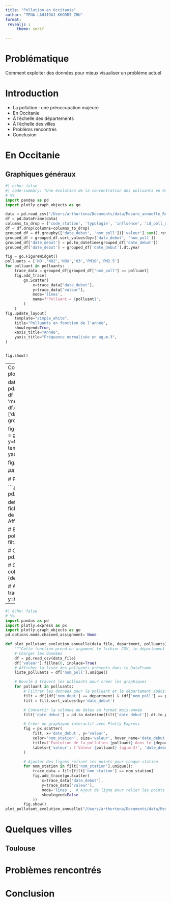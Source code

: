 ```yaml
---
title: "Pollution en Occitanie"
author: "TENA LAHJIOUJ KHODRI ZHU"
format: 
 revealjs :
     theme: serif

---
```


# Problématique 
Comment exploiter des données pour mieux visualiser un problème actuel

# Introduction 
::: {.incremental}
- La pollution : une préoccupation majeure
- En Occitanie
- À l'échelle des départements
- À l'échelle des villes 
- Problèms rencontrés 
- Conclusion
:::
# En Occitanie 
## Graphiques généraux 
```python
#| echo: false
#| code-summary: "Une évolution de la concentration des polluants en Occitanie"
# %%
import pandas as pd
import plotly.graph_objects as go

data = pd.read_csv("/Users/arthurtena/Documents/data/Mesure_annuelle_Region_Occitanie_Polluants_Principaux.csv")
df = pd.DataFrame(data)
columns_to_drop = ['code_station', 'typologie', 'influence', 'id_poll_ue', 'unite', 'metrique', 'date_fin', 'statut_valid']
df = df.drop(columns=columns_to_drop)
grouped_df = df.groupby(['date_debut', 'nom_poll'])['valeur'].sum().reset_index()
grouped_df = grouped_df.sort_values(by=['date_debut', 'nom_poll'])
grouped_df['date_debut'] = pd.to_datetime(grouped_df['date_debut'])
grouped_df['date_debut'] = grouped_df['date_debut'].dt.year

fig = go.FigureWidget()
polluants = ['NO','NO2','NOX','O3','PM10','PM2.5']
for polluant in polluants:
    trace_data = grouped_df[grouped_df["nom_poll"] == polluant]
    fig.add_trace(
        go.Scatter(
            x=trace_data["date_debut"],
            y=trace_data["valeur"],
            mode='lines',
            name=f"Polluant = {polluant}",
        )
    )
fig.update_layout(
    template="simple_white",
    title="Polluants en fonction de l'année",
    showlegend=True,
    xaxis_title="Année",
    yaxis_title="Fréquence normalisée en ug.m-3",
)


fig.show()
```

---
Comment nous y sommes parvenue
```.python
#| echo: true
# %%
import pandas as pd
import plotly.graph_objects as go

data = pd.read_csv("/Users/arthurtena/Documents/data/Mesure_annuelle_Region_Occitanie_Polluants_Principaux.csv")
df = pd.DataFrame(data)
columns_to_drop = ['code_station', 'typologie', 'influence', 'id_poll_ue', 'unite', 'metrique', 'date_fin', 'statut_valid']
df = df.drop(columns=columns_to_drop)
grouped_df = df.groupby(['date_debut', 'nom_poll'])['valeur'].sum().reset_index()
grouped_df = grouped_df.sort_values(by=['date_debut', 'nom_poll'])
grouped_df['date_debut'] = pd.to_datetime(grouped_df['date_debut'])
grouped_df['date_debut'] = grouped_df['date_debut'].dt.year

fig = go.FigureWidget()
polluants = sorted(grouped_df["nom_poll"].unique())
for polluant in polluants:
    trace_data = grouped_df[grouped_df["nom_poll"] == polluant]
    fig.add_trace(
        go.Scatter(
            x=trace_data["date_debut"],
            y=trace_data["valeur"],
            mode='lines',
            name=f"Polluant = {polluant}",
        )
    )
fig.update_layout(
    template="simple_white",
    title="Polluants en fonction de l'année",
    showlegend=True,
    xaxis_title="Polluants",
    yaxis_title="Fréquence normalisée",
)


fig.show()
```

## Carte 

# Par département 
On va prendre l'exemple de la Haute-Garonne 
## Haute-Garonne 

```.python
#| echo: true
# %%
import pandas as pd
import plotly.express as px
import plotly.graph_objects as go
pd.options.mode.chained_assignment= None

def plot_pollutant_evolution_annuelle(data_file, department, polluants):
    """Cette fonction prend en argument le fichier CSV, le département et la liste des polluants à afficher et affiche l'évolution de la concentration par station de chaque polluants """
    # Charger les données
    df = pd.read_csv(data_file)
    df['valeur'].fillna(0, inplace=True)
    # Afficher la liste des polluants présents dans le DataFrame
    liste_polluants = df['nom_poll'].unique()

    # Boucle à travers les polluants pour créer les graphiques
    for polluant in polluants:
        # Filtrer les données pour le polluant et le département spécifiés
        filt = df[(df['nom_dept'] == department) & (df['nom_poll'] == polluant)]
        filt = filt.sort_values(by='date_debut')

        # Convertir la colonne de dates au format mois-année
        filt['date_debut'] = pd.to_datetime(filt['date_debut']).dt.to_period('M').astype(str)

        # Créer un graphique interactif avec Plotly Express
        fig = px.scatter(
            filt, x='date_debut', y='valeur',
            color='nom_station', size='valeur', hover_name='date_debut',
            title=f'Évolution de la pollution {polluant} dans le {department}',
            labels={'valeur': f'Valeur {polluant} (ug.m-3)', 'date_debut': 'Année'}
        )

        # Ajouter des lignes reliant les points pour chaque station
        for nom_station in filt['nom_station'].unique():
            trace_data = filt[filt['nom_station'] == nom_station]
            fig.add_trace(go.Scatter(
                x=trace_data['date_debut'],
                y=trace_data['valeur'],
                mode='lines',  # Ajout de ligne pour relier les points
                showlegend=False
            ))
        fig.show()
```
---

```python
#| echo: false
# %%
import pandas as pd
import plotly.express as px
import plotly.graph_objects as go
pd.options.mode.chained_assignment= None

def plot_pollutant_evolution_annuelle(data_file, department, polluants):
    """Cette fonction prend en argument le fichier CSV, le département et la liste des polluants à afficher et affiche l'évolution de la concentration par station de chaque polluants """
    # Charger les données
    df = pd.read_csv(data_file)
    df['valeur'].fillna(0, inplace=True)
    # Afficher la liste des polluants présents dans le DataFrame
    liste_polluants = df['nom_poll'].unique()

    # Boucle à travers les polluants pour créer les graphiques
    for polluant in polluants:
        # Filtrer les données pour le polluant et le département spécifiés
        filt = df[(df['nom_dept'] == department) & (df['nom_poll'] == polluant)]
        filt = filt.sort_values(by='date_debut')

        # Convertir la colonne de dates au format mois-année
        filt['date_debut'] = pd.to_datetime(filt['date_debut']).dt.to_period('M').astype(str)

        # Créer un graphique interactif avec Plotly Express
        fig = px.scatter(
            filt, x='date_debut', y='valeur',
            color='nom_station', size='valeur', hover_name='date_debut',
            title=f'Évolution de la pollution {polluant} dans le {department}',
            labels={'valeur': f'Valeur {polluant} (ug.m-3)', 'date_debut': 'Année'}
        )

        # Ajouter des lignes reliant les points pour chaque station
        for nom_station in filt['nom_station'].unique():
            trace_data = filt[filt['nom_station'] == nom_station]
            fig.add_trace(go.Scatter(
                x=trace_data['date_debut'],
                y=trace_data['valeur'],
                mode='lines',  # Ajout de ligne pour relier les points
                showlegend=False
            ))
        fig.show()
plot_pollutant_evolution_annuelle("/Users/arthurtena/Documents/data/Mesure_annuelle_Region_Occitanie_Polluants_Principaux.csv","HAUTE-GARONNE",['PM2.5'])
```


# Quelques villes 
## Toulouse

# Problèmes rencontrés 

# Conclusion 
